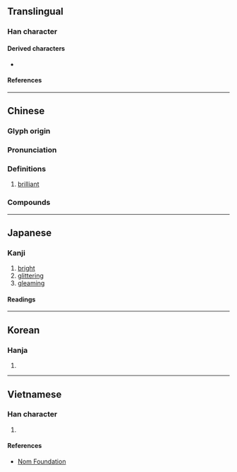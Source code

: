 {{character info/new}}
==Translingual==

===Han character===
{{Han char|rn=86|rad=火|as=09|sn=13|four=96814|canj=FHAG|ids=⿰火皇}}

====Derived characters====
* {{l|mul|[[𬉒]]}}

====References====
{{Han ref|kx=0676.070|dkj=19181|dj=1087.120|hdz=32218.160|uh=714C}}

----

==Chinese==
{{zh-forms}}

===Glyph origin===
{{Han etym}}

===Pronunciation===
{{zh-pron
|m=huáng
|m-s=
|c=wong4
|c-t=
|g=
|h=pfs=
|j=
|md=
|mn=hông
|mn-t=
|w=
|x=
|mc=y
|oc=y
|cat=
}}

===Definitions===
{{zh-hanzi}}

# [[brilliant]]

===Compounds===
{{zh-der|敦煌曲子|*燉煌|燈燭輝煌|敦煌石室|燈燭熒煌|敦煌|敦煌壁畫|煌煌|正大堂煌|敦煌石窟|燈火輝煌|熒煌|輝煌|金碧輝煌|輝煌奪目|金碧熒煌|金煌煌}}

----

==Japanese==

===Kanji===
{{ja-kanji|grade=|rs=火09}}

# [[bright]]
# [[glittering]]
# [[gleaming]]

====Readings====
{{ja-readings
|goon=おう
|kanon=こう
|kun=きら-めく, きら-らか
}}

----

==Korean==

===Hanja===
{{ko-hanja|hangeul=황|eumhun=|rv=hwang|mr=hwang|y=hwang}}

# {{defn|lang=ko|sort=火09}}

----

==Vietnamese==

===Han character===
{{vi-hantu|rs=火09|[[hoàng]]}}

# {{defn|lang=vi|sort=火09}}

====References====
* [http://nomfoundation.org/common/nom_details.php?codepoint=714C Nom Foundation]